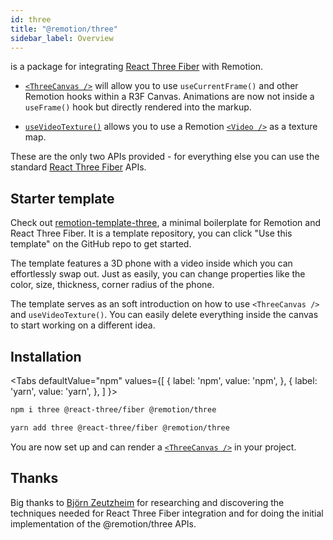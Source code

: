 ```yaml
---
id: three
title: "@remotion/three"
sidebar_label: Overview
---
```



is a package for integrating [React Three Fiber](https://github.com/pmndrs/react-three-fiber) with Remotion.

- [`<ThreeCanvas />`](/docs/three-canvas) will allow you to use `useCurrentFrame()` and other Remotion hooks within a R3F Canvas. Animations are now not inside a `useFrame()` hook but directly rendered into the markup.

- [`useVideoTexture()`](/docs/use-video-texture) allows you to use a Remotion [`<Video />`](/docs/video) as a texture map.

These are the only two APIs provided - for everything else you can use the standard [React Three Fiber](https://github.com/pmndrs/react-three-fiber) APIs.

## Starter template

Check out [remotion-template-three](https://github.com/remotion-dev/template-three), a minimal boilerplate for Remotion and React Three Fiber. It is a template repository, you can click "Use this template" on the GitHub repo to get started.

<ThreeDPlayer />

The template features a 3D phone with a video inside which you can effortlessly swap out. Just as easily, you can change properties like the color, size, thickness, corner radius of the phone.

The template serves as an soft introduction on how to use `<ThreeCanvas />` and `useVideoTexture()`. You can easily delete everything inside the canvas to start working on a different idea.

## Installation

<Tabs
defaultValue="npm"
values={[
{ label: 'npm', value: 'npm', },
{ label: 'yarn', value: 'yarn', },
]
}>
<TabItem value="npm">

```bash
npm i three @react-three/fiber @remotion/three
```

  </TabItem>

  <TabItem value="yarn">

```bash
yarn add three @react-three/fiber @remotion/three
```

  </TabItem>
</Tabs>

You are now set up and can render a [`<ThreeCanvas />`](/docs/three-canvas) in your project.

## Thanks

Big thanks to [Björn Zeutzheim](https://github.com/olee) for researching and discovering the techniques needed for React Three Fiber integration and for doing the initial implementation of the @remotion/three APIs.
